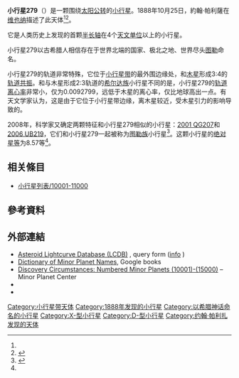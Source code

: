 {{Infobox planet
 | minorplanet     = yes
 | name            = 279 Thule
 | background      = #D6D6D6
 | image = 
 | image_size      = 
 | caption         =
 | discovery_ref   =  <ref name="MPC-object" />
 | discoverer      = [[約翰·帕利薩|約翰·帕利薩]]
 | discovery_site  = [[维也纳|维也纳]]
 | discovered      = 1888年10月25日
 | mpc_name        = 279 Thule
 | alt_names       = 279 Thule
 | pronounced      = 
 | named_after     = <ref name="MPC-object" />
 | mp_category     = [[主帶小行星|主帶小行星]] <ref name="MPC-object" /><ref name="jpldata" />
 | orbit_ref       = <ref name="a">[http://ssd.jpl.nasa.gov/sbdb.cgi?sstr=279 279] {{Wayback|url=http://ssd.jpl.nasa.gov/sbdb.cgi?sstr=279 |date=20200803180532 }}，小行星數據庫瀏覽器（JPL Small-Body Database Browser）－[[美国国家航空航天局|美国国家航空航天局]]喷气推进实验室</ref>
 | epoch           = 2018-03-23.0（[[儒略日|JD]] 2458200.5）
 | uncertainty     = 0
 | observation_arc = 
 | aphelion = {{convert|4.456|AU|km|3|abbr=on|lk=out}}
 | perihelion      = {{convert|4.1478676|AU|km|3|abbr=on}}
 | semimajor       = 4.3018819
 | eccentricity    = 0.0358016
 | period          = 8.92[[儒略年|yr]]
 | mean_anomaly    = 146.07443[[度|°]]
 | mean_motion     = {{Deg2DMS|0.11046280|sup=ms}} / day
 | inclination     = 2.33764
 | asc_node        = 71.98078°
 | arg_peri        = 24.46690
 | mean_diameter   = 
 | rotation        = 
 | albedo          =
 | spectral_type   =
 | abs_magnitude   = 8.57<ref name="jpldata" />
}}
'''小行星279'''（{{lang-en|279 Thule}}）是一颗围绕[[太阳|太阳]][[公转|公转]]的[[小行星|小行星]]。1888年10月25日，約翰·帕利薩在[[维也纳|维也纳]]描述了此天体<ref name="a" /><ref>{{cite news|title=小行星列表|url=http://cfa-www.harvard.edu/iau/lists/NumberedMPs.txt|accessdate=2018-10-19|newspaper=哈佛大学|archive-date=2008-05-17|archive-url=https://web.archive.org/web/20080517010638/http://cfa-www.harvard.edu/iau/lists/NumberedMPs.txt|dead-url=no}}</ref>。

它是人类历史上发现的首颗[[半长轴|半长轴]]在4个[[天文单位|天文单位]]以上的小行星。

小行星279以古希腊人相信存在于世界北端的国家、极北之地、世界尽头[[图勒|图勒]]命名。

小行星279的轨道非常特殊，它位于[[小行星带|小行星带]]的最外围边缘处，和[[木星|木星]]形成3:4的[[轨道共振|轨道共振]]。和与木星形成2:3轨道的[[希尔达族|希尔达族]]小行星不同的是，小行星279的[[轨道离心率|轨道离心率]]非常小，仅为0.0092799，远低于木星的离心率，仅比地球高出一点。有天文学家认为，这是由于它位于小行星带边缘，离木星较近，受木星引力的影响导致的。

2008年，科学家又确定两颗特征和小行星279相似的小行星：[[小行星186024|2001 QG207]]和[[小行星185290|2006 UB219]]，它们和小行星279一起被称为[[图勒族|图勒族]]小行星<ref name=Broz2008>{{cite journal
 |last=Brož |first=M.
 |coauthors=Vokrouhlický, D.
 |title=Asteroid families in the first-order resonances with Jupiter
 |journal=Monthly Notices of the Royal Astronomical Society
 |volume=390 |issue=2 |pages=715–732 |year=2008
 |doi=10.1111/j.1365-2966.2008.13764.x
 |bibcode=2008MNRAS.tmp.1068B}}</ref>。这颗小行星的[[绝对星等|绝对星等]]为8.57等<ref name="a" />。

== 相关條目 ==
*[[小行星列表/10001-11000|小行星列表/10001-11000]]

== 參考資料 ==
{{reflist|refs=

<ref name="jpldata">{{cite web
 |type         = 2018-01-26 last obs.
 |title        = JPL Small-Body Database Browser:279 Thule-279 Thule
 |url          = https://ssd.jpl.nasa.gov/sbdb.cgi?sstr=279
 |publisher    = [[Jet_Propulsion_Laboratory|Jet Propulsion Laboratory]]
 |accessdate   = 28 March 2018
 |archive-date = 2012-03-30
 |archive-url  = https://www.webcitation.org/66YQRuvDM?url=https://ssd.jpl.nasa.gov/sbdb.cgi?sstr=279
 |dead-url     = no
}}</ref>

<ref name="MPC-object">{{cite web
  |title      = 279 Thule
  |work      = Minor Planet Center
  |url      = https://www.minorplanetcenter.net/db_search/show_object?object_id=279
  |accessdate      = 28 March 2018
  |archive-date      = 2016-03-04
  |archive-url      = https://web.archive.org/web/20160304095128/http://www.minorplanetcenter.net/db_search/show_object?object_id=279
  |dead-url      = no
  }}</ref>

}}

==  外部連結 ==
* [http://www.minorplanet.info/PHP/lcdbsummaryquery.php Asteroid Lightcurve Database (LCDB)] {{Wayback|url=http://www.minorplanet.info/PHP/lcdbsummaryquery.php |date=20171210173955 }}, query form ([http://www.minorplanet.info/lightcurvedatabase.html info] {{Wayback|url=http://www.minorplanet.info/lightcurvedatabase.html |date=20171216050541 }})
* [https://books.google.com/books?id=aeAg1X7afOoC&pg Dictionary of Minor Planet Names], Google books
* [http://www.minorplanetcenter.net/iau/lists/NumberedMPs010001.html Discovery Circumstances: Numbered Minor Planets (10001)-(15000)] {{Wayback|url=http://www.minorplanetcenter.net/iau/lists/NumberedMPs010001.html |date=20180612162317 }} – Minor Planet Center
* {{AstDys|279}}
* {{JPL small body}}

{{Minor Planet Number|[[小行星278|小行星278]]|[[小行星280|小行星280]]}}
{{小天体}}

[[Category:小行星带天体|Category:小行星带天体]]
[[Category:1888年发现的小行星|Category:1888年发现的小行星]]
[[Category:以希腊神话命名的小行星|Category:以希腊神话命名的小行星]]
[[Category:X-型小行星|Category:X-型小行星]]
[[Category:D-型小行星|Category:D-型小行星]]
[[Category:约翰·帕利扎发现的天体|Category:约翰·帕利扎发现的天体]]